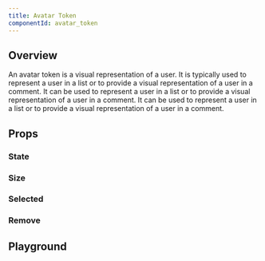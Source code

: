 ```yaml
---
title: Avatar Token
componentId: avatar_token
---
```



## Overview

An avatar token is a visual representation of a user. It is typically used to represent a user in a list or to provide a visual representation of a user in a comment. It can be used to represent a user in a list or to provide a visual representation of a user in a comment. It can be used to represent a user in a list or to provide a visual representation of a user in a comment.

<Overview component="AvatarToken" />

## Props

<PropertyOverview component="AvatarToken" />

### State

<PropertyPreview component="AvatarToken" property="state" />

### Size

<PropertyPreview component="AvatarToken" property="size" />

### Selected

<PropertyPreview component="AvatarToken" property="selected?" />

### Remove

<PropertyPreview component="AvatarToken" property="❌ remove?" />

## Playground

<Examples component="AvatarToken" />
